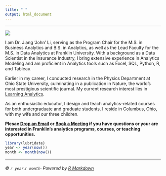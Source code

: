 ```yaml
---
title: " "
output: html_document
---
```




***

![](./img/jiang.jpg)

I am Dr. Jiang 'John' Li, serving as the Program Chair for the M.S. in Business Analytics and B.S. in Analytics, as well as the Lead Faculty for the M.S. in Data Analytics at Franklin University. With a background as a Data Scientist in the Insurance Industry, I bring extensive experience in Analytics Modeling and am proficient in Analytics tools such as Excel, SQL, Python, R, and Tableau.

Earlier in my career, I conducted research in the Physics Department at Ohio State University, culminating in a publication in Nature, the world's most prestigious scientific journal. My current research interest lies in [Learning Analytics](https://en.wikipedia.org/wiki/Learning_analytics).

As an enthusiastic educator, I design and teach analytics-related courses for both undergraduate and graduate students. I reside in Columbus, Ohio, with my wife and our three children.



**Plesae [Drop an Email](mailto:jiang.li2@franklin.edu) or 
[Book a Meeting](https://outlook.office365.com/owa/calendar/JiangLi@FranklinU.onmicrosoft.com/bookings/) if you have questions or your are interested in Franklin's analytics programs, courses, or teaching opportunities.**


```r
library(lubridate)
year <- year(now())
month <- month(now())
```


***
###### ©  `r year`.`r month`· Powered by [R Markdown](https://rmarkdown.rstudio.com/)



